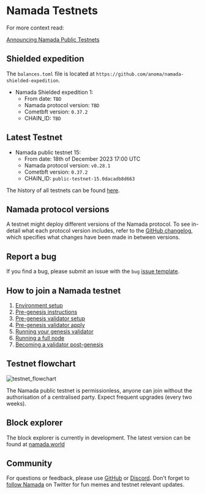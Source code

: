 # Namada Testnets

For more context read:

[Announcing Namada Public Testnets](https://blog.namada.net/announcing-namada-public-testnets/)

## Shielded expedition

The `balances.toml` file is located at `https://github.com/anoma/namada-shielded-expedition`.

- Namada Shielded expedition 1:
  - From date: `TBD`
  - Namada protocol version: `TBD`
  - Cometbft version: `0.37.2`
  - CHAIN_ID: `TBD`

## Latest Testnet
- Namada public testnet 15:
  - From date: 18th of December 2023 17:00 UTC
  - Namada protocol version: `v0.28.1`
  - Cometbft version: `0.37.2`
  - CHAIN_ID: `public-testnet-15.0dacadb8d663`

The history of all testnets can be found [here](./testnets/testnet-history.mdx).

## Namada protocol versions

A testnet might deploy different versions of the Namada protocol. To see in-detail what each protocol version includes, refer to the [GitHub changelog](https://github.com/anoma/namada/tree/main/.changelog), which specifies what changes have been made in between versions.

## Report a bug

If you find a bug, please submit an issue with the `bug` [issue template](https://github.com/anoma/namada/issues/new/choose).

## How to join a Namada testnet

1. [Environment setup](./testnets/environment-setup.mdx)
2. [Pre-genesis instructions](./testnets/pre-genesis.mdx)
3. [Pre-genesis validator setup](../operators/validators/validator-setup.mdx)
4. [Pre-genesis validator apply](./testnets/genesis-validator-apply.mdx)
5. [Running your genesis validator](../operators/validators/validator-setup.mdx#start-validating)
6. [Running a full node](../operators/ledger/running-a-full-node.mdx)
7. [Becoming a validator post-genesis](./testnets/post-genesis-validator.mdx)

## Testnet flowchart
![testnet_flowchart](/images/testnet_flowchart.png)

The Namada public testnet is permissionless, anyone can join without the authorisation of a centralised party. Expect frequent upgrades (every two weeks).

## Block explorer

The block explorer is currently in development. The latest version can be found at [namada.world](https://namada.world/)

## Community

For questions or feedback, please use [GitHub](https://github.com/anoma/namada/issues) or [Discord](https://discord.gg/namada). Don't forget to [follow Namada](https://twitter.com/namada) on Twitter for fun memes and testnet relevant updates.

